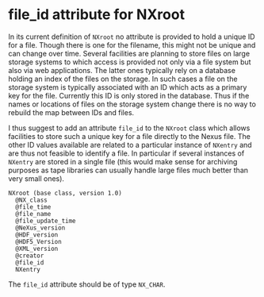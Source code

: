 =file_id attribute for NXroot=

In its current definition of <tt>NXroot</tt> no attribute is provided to hold a unique ID for a file. Though there is one for the filename, this might not be unique and can change over time. Several facilities are planning to store files on large storage systems to which access is provided not only via a file system but also via web applications. The latter ones typically rely on a database holding an index of the files on the storage. In such cases a file on the storage system is typically associated with an ID which acts as a primary key for the file. Currently this ID is only stored in the database. Thus if the names or locations of files on the storage system change there is no way to rebuild the map between IDs and files. 

I thus suggest to add an attribute <tt>file_id</tt> to the <tt>NXroot</tt> class which allows facilities to store such a unique key for a file directly to the Nexus file. The other ID values available are related to a particular instance of <tt>NXentry</tt> and are thus not feasible to identify a file. In particular if several instances of <tt>NXentry</tt> are stored in a single file (this would make sense for archiving purposes as tape libraries can usually handle large files much better than very small ones).

<pre>
NXroot (base class, version 1.0)
  @NX_class
  @file_time
  @file_name
  @file_update_time
  @NeXus_version
  @HDF_version
  @HDF5_Version
  @XML_version
  @creator
  @file_id 
  NXentry
</pre>

The <tt>file_id</tt> attribute should be of type <tt>NX_CHAR</tt>.